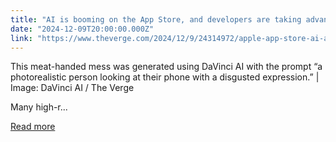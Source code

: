 ```yaml
---
title: "AI is booming on the App Store, and developers are taking advantage of it"
date: "2024-12-09T20:00:00.000Z"
link: "https://www.theverge.com/2024/12/9/24314972/apple-app-store-ai-apps-art-design-photography"
---
```


This meat-handed mess was generated using DaVinci AI with the prompt “a photorealistic person looking at their phone with a disgusted expression.” | Image: DaVinci AI / The Verge
    


  
Many high-r...

[Read more](https://www.theverge.com/2024/12/9/24314972/apple-app-store-ai-apps-art-design-photography)
